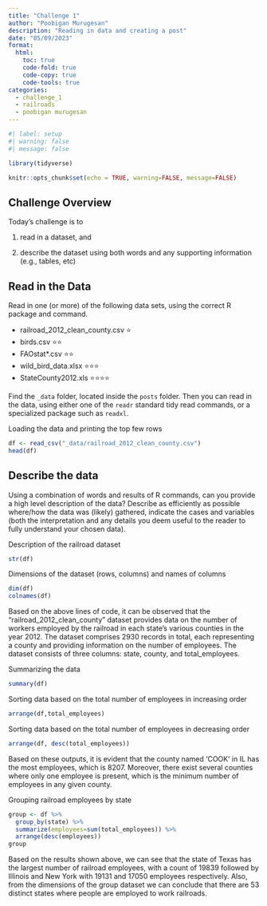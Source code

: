 ```yaml
---
title: "Challenge 1"
author: "Poobigan Murugesan"
description: "Reading in data and creating a post"
date: "05/09/2023"
format:
  html:
    toc: true
    code-fold: true
    code-copy: true
    code-tools: true
categories:
  - challenge_1
  - railroads
  - poobigan murugesan
---
```


```r
#| label: setup
#| warning: false
#| message: false

library(tidyverse)

knitr::opts_chunk$set(echo = TRUE, warning=FALSE, message=FALSE)
```

## Challenge Overview

Today's challenge is to

1)  read in a dataset, and

2)  describe the dataset using both words and any supporting information (e.g., tables, etc)

## Read in the Data

Read in one (or more) of the following data sets, using the correct R package and command.

-   railroad_2012_clean_county.csv ⭐
-   birds.csv ⭐⭐
-   FAOstat\*.csv ⭐⭐
-   wild_bird_data.xlsx ⭐⭐⭐
-   StateCounty2012.xls ⭐⭐⭐⭐

Find the `_data` folder, located inside the `posts` folder. Then you can read in the data, using either one of the `readr` standard tidy read commands, or a specialized package such as `readxl`.

Loading the data and printing the top few rows
```r
df <- read_csv("_data/railroad_2012_clean_county.csv") 
head(df)
```


## Describe the data

Using a combination of words and results of R commands, can you provide a high level description of the data? Describe as efficiently as possible where/how the data was (likely) gathered, indicate the cases and variables (both the interpretation and any details you deem useful to the reader to fully understand your chosen data).

Description of the railroad dataset 
```r
str(df)
```
Dimensions of the dataset (rows, columns) and names of columns
```r
dim(df)
colnames(df)
```
Based on the above lines of code, it can be observed that the  "railroad_2012_clean_county" dataset provides data on the number of workers employed by the railroad in each state's various counties in the year 2012. The dataset comprises 2930 records in total, each representing a county and providing information on the number of employees. The dataset consists of three columns: state, county, and total_employees.

Summarizing the data
```r
summary(df)
```
Sorting data based on the total number of employees in increasing order
```r
arrange(df,total_employees)
```
Sorting data based on the total number of employees in decreasing order
```r
arrange(df, desc(total_employees))
```
Based on these outputs, it is evident that the county named 'COOK' in IL has the most employees, which is 8207. Moreover, there exist several counties where only one employee is present, which is the minimum number of employees in any given county.

Grouping railroad employees by state
```r
group <- df %>%
  group_by(state) %>%
  summarize(employees=sum(total_employees)) %>%
  arrange(desc(employees))
group
```

Based on the results shown above, we can see that the state of Texas has the largest number of railroad employees, with a count of 19839 followed by Illinois and New York with 19131 and 17050 employees respectively. Also, from the dimensions of the group dataset we can conclude that there are 53 distinct states where people are employed to work railroads. 